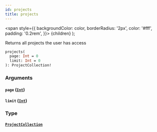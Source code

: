```yaml
---
id: projects
title: projects
---
```


<span
style={{
      backgroundColor: color,
      borderRadius: '2px',
      color: '#fff',
      padding: '0.2rem',
    }}>
{children}
</span>
);

Returns all projects the user has access

```graphql
projects(
  page: Int = 0
  limit: Int = 0
): ProjectCollection!

```

### Arguments

#### `page` ([`Int`](/api/scalars/int))

#### `limit` ([`Int`](/api/scalars/int))

### Type

#### [`ProjectCollection`](/api/objects/project-collection)
